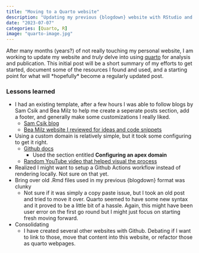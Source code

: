 ```yaml
---
title: "Moving to a Quarto website"
description: "Updating my previous {blogdown} website with RStudio and Quarto (an open-source scientific and technical publishing system."
date: "2023-07-07"
categories: [Quarto, R]
image: "quarto-image.jpg"
---
```


After many months (years?) of not really touching my personal website, I am working to update my website and *truly* delve into using [quarto](https://quarto.org/) for analysis and publication. This initial post will be a short summary of my efforts to get started, document some of the resources I found and used, and a starting point for what will \*hopefully\* become a regularly updated post.

### Lessons learned

-   I had an existing template, after a few hours I was able to follow blogs by Sam Csik and Bea Milz to help me create a seperate posts section, add a footer, and generally make some customizations I really liked.
    -   [Sam Csik blog](https://samanthacsik.github.io/posts/2022-10-24-quarto-blogs/)
    -   [Bea Milz website I reviewed for ideas and code snippets](https://beamilz.com/)
-   Using a custom domain is relatively simple, but it took some configuring to get it right.
    -   [Github docs](https://docs.github.com/en/pages/configuring-a-custom-domain-for-your-github-pages-site/managing-a-custom-domain-for-your-github-pages-site)
        -   Used the section entitled **Configuring an apex domain**
    -   [Random YouTube video that helped visual the process](https://www.youtube.com/watch?v=dbgEWWBvIxY)
-   Realized I might want to setup a Github Actions workflow instead of rendering locally. Not sure on that yet.
-   Bring over old .Rmd files used in my previous {blogdown} format was clunky
    -   Not sure if it was simply a copy paste issue, but I took an old post and tried to move it over. Quarto seemed to have some new syntax and it proved to be a little bit of a hassle. Again, this might have been user error on the first go round but I might just focus on starting fresh moving forward.
-   Consolidating
    -   I have created several other websites with Github. Debating if I want to link to those, move that content into this website, or refactor those as quarto webpages.
